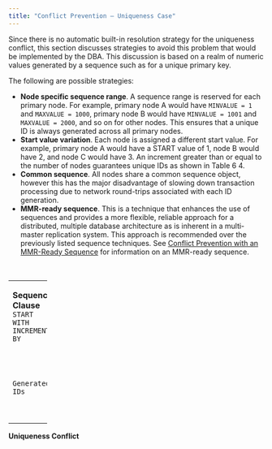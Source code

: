 ```yaml
---
title: "Conflict Prevention – Uniqueness Case"
---
```


<div id="conflict_prevention_uniquness" class="registered_link"></div>


Since there is no automatic built-in resolution strategy for the uniqueness conflict, this section discusses strategies to avoid this problem that would be implemented by the DBA. This discussion is based on a realm of numeric values generated by a sequence such as for a unique primary key.

The following are possible strategies:

-   **Node specific sequence range**. A sequence range is reserved for each primary node. For example, primary node A would have `MINVALUE = 1` and `MAXVALUE = 1000`, primary node B would have `MINVALUE = 1001` and `MAXVALUE = 2000`, and so on for other nodes. This ensures that a unique ID is always generated across all primary nodes.
-   **Start value variation**. Each node is assigned a different start value. For example, primary node A would have a START value of 1, node B would have 2, and node C would have 3. An increment greater than or equal to the number of nodes guarantees unique IDs as shown in Table 6 4.
-   **Common sequence**. All nodes share a common sequence object, however this has the major disadvantage of slowing down transaction processing due to network round-trips associated with each ID generation.
-   **MMR-ready sequence**. This is a technique that enhances the use of sequences and provides a more flexible, reliable approach for a distributed, multiple database architecture as is inherent in a multi-master replication system. This approach is recommended over the previously listed sequence techniques. See [Conflict Prevention with an MMR-Ready Sequence](../../06_mmr_operation/06_conflict_resolution/06_conflict_prevention_mmr_ready/#conflict_prevention_mmr_ready) for information on an MMR-ready sequence.

<table style="width:15%;"><caption><strong>Uniqueness Conflict</strong></caption><colgroup><col style="width: 4%" /><col style="width: 2%" /><col style="width: 2%" /><col style="width: 4%" /></colgroup><tbody><tr class="odd"><td><p><strong>Sequence Clause</strong> <code>START WITH</code> <code>INCREMENT BY</code></p></td><td><p><strong>Primary node A</strong> 1 2 5 5</p></td><td><dl><dt><strong>Primary node B</strong></dt><dd><p>3 5</p></dd></dl></td><td><p><strong>Primary node C</strong></p></td></tr><tr class="even"><td><code>Generated IDs</code></td><td>1, 6, 11, 16, …</td><td><blockquote><p>2, 7, 12, 17, …</p></blockquote></td><td><blockquote><p>3, 8, 13, 18, …</p></blockquote></td></tr></tbody></table>

**Uniqueness Conflict**
